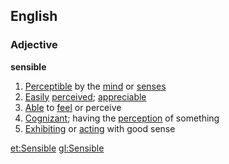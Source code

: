 ==English==
===Adjective===
'''sensible'''
#[[Perceptible]] by the [[mind]] or [[sense]]s
#[[Easily]] [[perceive]]d; [[appreciable]]
#[[Able]] to [[feel]] or perceive
#[[Cognizant]]; having the [[perception]] of something
#[[Exhibit]]ing or [[act]]ing with good sense

[[et:Sensible]]
[[gl:Sensible]]